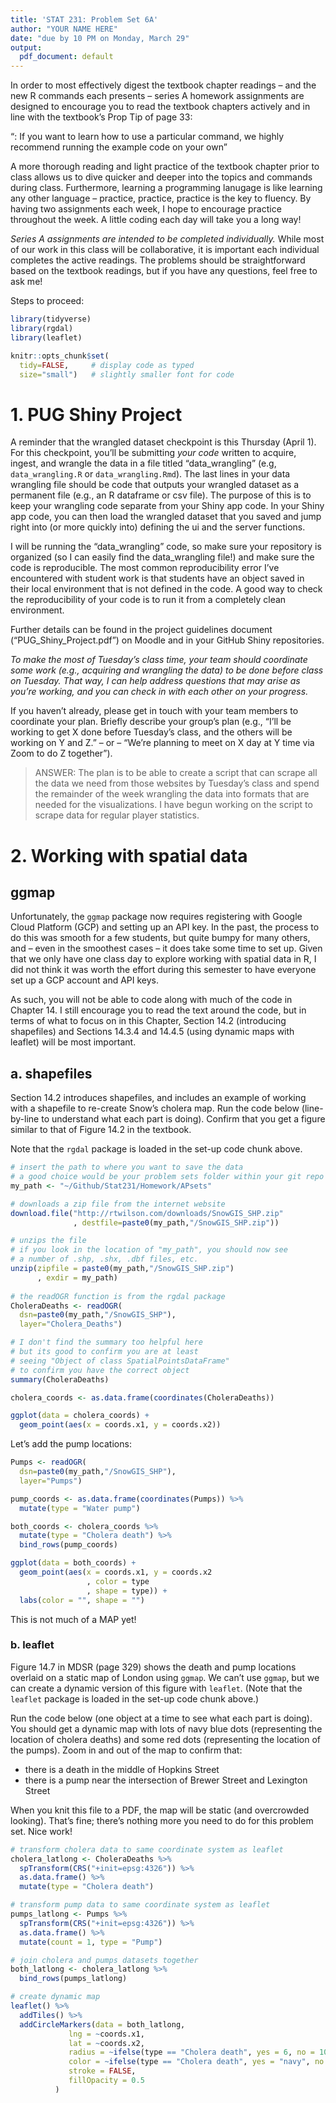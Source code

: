 ```yaml
---
title: 'STAT 231: Problem Set 6A'
author: "YOUR NAME HERE"
date: "due by 10 PM on Monday, March 29"
output:
  pdf_document: default
---
```


In order to most effectively digest the textbook chapter readings -- and the  new R commands each presents -- series A homework assignments are designed to encourage you to read the textbook chapters actively and in line with the textbook's Prop Tip of page 33:

"\textbf{Pro Tip}: If you want to learn how to use a particular command, we highly recommend running the example code on your own" 

A more thorough reading and light practice of the textbook chapter prior to class allows us to dive quicker and deeper into the topics and commands during class.  Furthermore, learning a programming lanugage is like learning any other language -- practice, practice, practice is the key to fluency.  By having two assignments each week, I hope to encourage practice throughout the week.  A little coding each day will take you a long way!

*Series A assignments are intended to be completed individually.*  While most of our work in this class will be collaborative, it is important each individual completes the active readings.  The problems should be straightforward based on the textbook readings, but if you have any questions, feel free to ask me!

Steps to proceed:

\begin{enumerate}
\item In RStudio, go to File > Open Project, navigate to the folder with the course-content repo, select the course-content project (course-content.Rproj), and click "Open" 
\item Pull the course-content repo (e.g. using the blue-ish down arrow in the Git tab in upper right window)
\item Copy ps6A.Rmd from the course repo to your repo (see page 6 of the GitHub Classroom Guide for Stat231 if needed)
\item Close the course-content repo project in RStudio
\item Open YOUR repo project in RStudio
\item In the ps6A.Rmd file in YOUR repo, replace "YOUR NAME HERE" with your name
\item Add in your responses, committing and pushing to YOUR repo in appropriate places along the way
\item Run "Knit PDF" 
\item Upload the pdf to Gradescope.  Don't forget to select which of your pages are associated with each problem.  \textit{You will not get credit for work on unassigned pages (e.g., if you only selected the first page but your solution spans two pages, you would lose points for any part on the second page that the grader can't see).} 
\end{enumerate}

```r
library(tidyverse)
library(rgdal)
library(leaflet)

knitr::opts_chunk$set(
  tidy=FALSE,     # display code as typed
  size="small")   # slightly smaller font for code
```

\newpage
# 1. PUG Shiny Project

A reminder that the wrangled dataset checkpoint is this Thursday (April 1).  For this checkpoint, you'll be submitting *your code* written to acquire, ingest, and wrangle the data in a file titled "data_wrangling" (e.g, `data_wrangling.R` or `data_wrangling.Rmd`).  The last lines in your data wrangling file should be code that outputs your wrangled dataset as a permanent file (e.g., an R dataframe or csv file).  The purpose of this is to keep your wrangling code separate from your Shiny app code.  In your Shiny app code, you can then load the wrangled dataset that you saved and jump right into (or more quickly into) defining the ui and the server functions.

I will be running the "data_wrangling" code, so make sure your repository is organized (so I can easily find the data_wrangling file!) and make sure the code is reproducible. The most common reproducibility error I've encountered with student work is that students have an object saved in their local environment that is not defined in the code. A good way to check the reproducibility of your code is to run it from a completely clean environment.

Further details can be found in the project guidelines document ("PUG_Shiny_Project.pdf") on Moodle and in your GitHub Shiny repositories.

*To make the most of Tuesday's class time, your team should coordinate some work (e.g., acquiring and wrangling the data) to be done before class on Tuesday.  That way, I can help address questions that may arise as you're working, and you can check in with each other on your progress.*

If you haven't already, please get in touch with your team members to coordinate your plan.  Briefly describe your group's plan (e.g., "I'll be working to get X done before Tuesday's class, and the others will be working on Y and Z." -- or -- "We're planning to meet on X day at Y time via Zoom to do Z together").

> ANSWER: The plan is to be able to create a script that can scrape all the data we need from those websites by Tuesday's class and spend the remainder of the week wrangling the data into formats that are needed for the visualizations. I have begun working on the script to scrape data for regular player statistics.



\newpage
# 2. Working with spatial data

## ggmap

Unfortunately, the `ggmap` package now requires registering with Google Cloud Platform (GCP) and setting up an API key.  In the past, the process to do this was smooth for a few students, but quite bumpy for many others, and -- even in the smoothest cases -- it does take some time to set up.  Given that we only have one class day to explore working with spatial data in R, I did not think it was worth the effort during this semester to have everyone set up a GCP account and API keys.

As such, you will not be able to code along with much of the code in Chapter 14.  I still encourage you to read the text around the code, but in terms of what to focus on in this Chapter, Section 14.2 (introducing shapefiles) and Sections 14.3.4 and 14.4.5 (using dynamic maps with leaflet) will be most important.

\newpage 

## a. shapefiles

Section 14.2 introduces shapefiles, and includes an example of working with a shapefile to re-create Snow's cholera map.  Run the code below (line-by-line to understand what each part is doing).  Confirm that you get a figure similar to that of Figure 14.2 in the textbook.  

Note that the `rgdal` package is loaded in the set-up code chunk above.

```r
# insert the path to where you want to save the data
# a good choice would be your problem sets folder within your git repo
my_path <- "~/Github/Stat231/Homework/APsets"

# downloads a zip file from the internet website
download.file("http://rtwilson.com/downloads/SnowGIS_SHP.zip" 
              , destfile=paste0(my_path,"/SnowGIS_SHP.zip"))

# unzips the file
# if you look in the location of "my_path", you should now see
# a number of .shp, .shx, .dbf files, etc.
unzip(zipfile = paste0(my_path,"/SnowGIS_SHP.zip")
      , exdir = my_path)
  
# the readOGR function is from the rgdal package
CholeraDeaths <- readOGR( 
  dsn=paste0(my_path,"/SnowGIS_SHP"), 
  layer="Cholera_Deaths")

# I don't find the summary too helpful here
# but its good to confirm you are at least 
# seeing "Object of class SpatialPointsDataFrame"
# to confirm you have the correct object
summary(CholeraDeaths)

cholera_coords <- as.data.frame(coordinates(CholeraDeaths))

ggplot(data = cholera_coords) +
  geom_point(aes(x = coords.x1, y = coords.x2))
```

Let's add the pump locations:

```r
Pumps <- readOGR( 
  dsn=paste0(my_path,"/SnowGIS_SHP"), 
  layer="Pumps")

pump_coords <- as.data.frame(coordinates(Pumps)) %>%
  mutate(type = "Water pump")

both_coords <- cholera_coords %>%
  mutate(type = "Cholera death") %>%
  bind_rows(pump_coords)

ggplot(data = both_coords) +
  geom_point(aes(x = coords.x1, y = coords.x2
                 , color = type
                 , shape = type)) +
  labs(color = "", shape = "")
```

This is not much of a MAP yet!  

### b. leaflet

Figure 14.7 in MDSR (page 329) shows the death and pump locations overlaid on a static map of London using `ggmap`.  We can't use `ggmap`, but we can create a dynamic version of this figure with `leaflet`. (Note that the `leaflet` package is loaded in the set-up code chunk above.)

Run the code below (one object at a time to see what each part is doing).  You should get a dynamic map with lots of navy blue dots (representing the location of cholera deaths) and some red dots (representing the location of the pumps).  Zoom in and out of the map to confirm that:

- there is a death in the middle of Hopkins Street
- there is a pump near the intersection of Brewer Street and Lexington Street

When you knit this file to a PDF, the map will be static (and overcrowded looking).  That's fine; there's nothing more you need to do for this problem set.  Nice work!

```r
# transform cholera data to same coordinate system as leaflet
cholera_latlong <- CholeraDeaths %>%
  spTransform(CRS("+init=epsg:4326")) %>%
  as.data.frame() %>%
  mutate(type = "Cholera death")

# transform pump data to same coordinate system as leaflet
pumps_latlong <- Pumps %>%
  spTransform(CRS("+init=epsg:4326")) %>%
  as.data.frame() %>%
  mutate(count = 1, type = "Pump")

# join cholera and pumps datasets together
both_latlong <- cholera_latlong %>%
  bind_rows(pumps_latlong)

# create dynamic map
leaflet() %>% 
  addTiles() %>%
  addCircleMarkers(data = both_latlong,
             lng = ~coords.x1,
             lat = ~coords.x2,
             radius = ~ifelse(type == "Cholera death", yes = 6, no = 10),
             color = ~ifelse(type == "Cholera death", yes = "navy", no = "red"),
             stroke = FALSE,
             fillOpacity = 0.5
          )
```

 